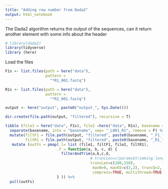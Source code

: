 ```yaml
---
title: "Adding row number from Dada2"
output: html_notebook
---
```


The Dada2 algorithm returns the output of the sequences, can it return another element with some info about the header

```r
# library(dada2)
library(tidyverse)
library (here)
```

Load the files

```r
F1s <- list.files(path = here("data"),
                  pattern = 
                    "*R1_001.fastq")

R1s <- list.files(path = here("data"),
                  pattern = 
                    "*R2_001.fastq")

output <- here("output", paste0("output_", Sys.Date()))

dir.create(file.path(output, "filtered"), recursive = T)

tibble (file1 = here("data", F1s), file2 =here("data", R1s), basename = F1s) %>% 
  separate(basename, into = "basename", sep= "_L001_R1", remove = F) %>% 
  mutate(filtF1 = file.path(output, "filtered", paste0(basename, "_F1_filt.fastq.gz")),
         filtR1 = file.path(output, "filtered", paste0(basename, "_R1_filt.fastq.gz"))) %>% 
   mutate (outFs = pmap(.l= list (file1, filtF1, file2, filtR1),
                       .f = function(a, b, c, d) {
                         filterAndTrim(a,b,c,d,
                                      # truncLen=c(params$trimming.length.Read1,params$trimming.length.Read2),
                                      truncLen=c(200,150),
                                       maxN=0, maxEE=c(2,2), truncQ=2, rm.phix=TRUE,
                                       compress=TRUE, multithread=TRUE, )
                       } )) %>%
  pull(outFs)


```